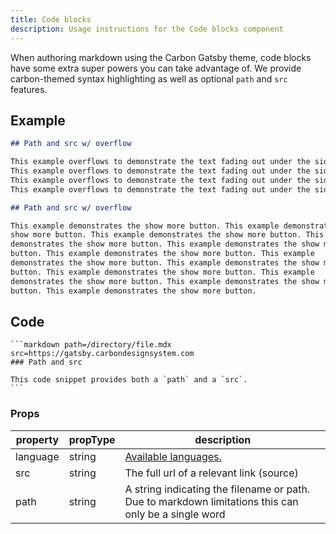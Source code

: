 ```yaml
---
title: Code blocks
description: Usage instructions for the Code blocks component
---
```


<PageDescription>

When authoring markdown using the Carbon Gatsby theme, code blocks have some
extra super powers you can take advantage of. We provide carbon-themed syntax
highlighting as well as optional `path` and `src` features.

</PageDescription>

## Example

<Title>Horizontal overflow</Title>

```markdown path=/directory/file.mdx src=https://gatsby.carbondesignsystem.com
## Path and src w/ overflow

This example overflows to demonstrate the text fading out under the side bar.
This example overflows to demonstrate the text fading out under the side bar.
This example overflows to demonstrate the text fading out under the side bar.
This example overflows to demonstrate the text fading out under the side bar.
```

<Title>Vertical overflow</Title>

```markdown path=/directory/file.mdx src=https://gatsby.carbondesignsystem.com
## Path and src w/ overflow

This example demonstrates the show more button. This example demonstrates the
show more button. This example demonstrates the show more button. This example
demonstrates the show more button. This example demonstrates the show more
button. This example demonstrates the show more button. This example
demonstrates the show more button. This example demonstrates the show more
button. This example demonstrates the show more button. This example
demonstrates the show more button. This example demonstrates the show more
button. This example demonstrates the show more button.
```

## Code

````mdx
```markdown path=/directory/file.mdx src=https://gatsby.carbondesignsystem.com
### Path and src

This code snippet provides both a `path` and a `src`.
```
````

### Props

| property | propType | description                                                                                                                 |
| -------- | -------- | --------------------------------------------------------------------------------------------------------------------------- |
| language | string   | [Available languages.](https://github.com/FormidableLabs/prism-react-renderer/blob/master/src/vendor/prism/includeLangs.js) |
| src      | string   | The full url of a relevant link (source)                                                                                    |
| path     | string   | A string indicating the filename or path. Due to markdown limitations this can only be a single word                        |
